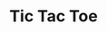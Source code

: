 ---
title: Tic Tac Toe
description: Responsive tic-tac-toe game with the possibility of choosing to view it with a light or dark theme.
image: /src/images/ticTacToe.webp
imageAlt: Tic tac Toe project
loading: eager
codeLink: https://github.com/carlosfrontend/tictactoe-top/
liveLink: https://carlosfrontend.github.io/tictactoe-top/
tags: [
{ name: HTML5, className: devicon-html5-plain colored },
{ name: CSS3, className: devicon-css3-plain colored },
{
name: Javascript,
className: devicon-javascript-plain colored,
},
{ name: Webpack, className: devicon-webpack-plain colored },
]
---